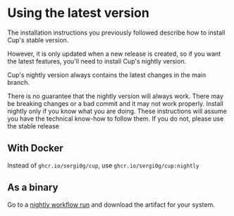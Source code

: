 
# Using the latest version

The installation instructions you previously followed describe how to install Cup's stable version.

However, it is only updated when a new release is created, so if you want the latest features, you'll need to install Cup's nightly version.

Cup's nightly version always contains the latest changes in the main branch.

<Callout emoji="⚠️">
  There is no guarantee that the nightly version will always work. There may be
  breaking changes or a bad commit and it may not work properly. Install nightly
  only if you know what you are doing. These instructions will assume you have
  the technical know-how to follow them. If you do not, please use the stable
  release
</Callout>

## With Docker

Instead of `ghcr.io/sergi0g/cup`, use `ghcr.io/sergi0g/cup:nightly`

## As a binary

Go to a [nightly workflow run](https://github.com/sergi0g/cup/actions/workflows/nightly.yml) and download the artifact for your system.
